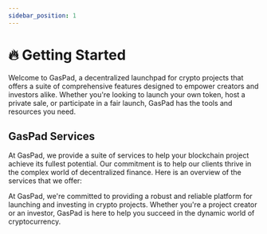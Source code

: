 ```yaml
---
sidebar_position: 1
---
```


# 🔥 Getting Started

Welcome to GasPad, a decentralized launchpad for crypto projects that offers a suite of comprehensive features designed to empower creators and investors alike. Whether you're looking to launch your own token, host a private sale, or participate in a fair launch, GasPad has the tools and resources you need.

## GasPad Services

At GasPad, we provide a suite of services to help your blockchain project achieve its fullest potential. Our commitment is to help our clients thrive in the complex world of decentralized finance. Here is an overview of the services that we offer:

At GasPad, we're committed to providing a robust and reliable platform for launching and investing in crypto projects. Whether you're a project creator or an investor, GasPad is here to help you succeed in the dynamic world of cryptocurrency.